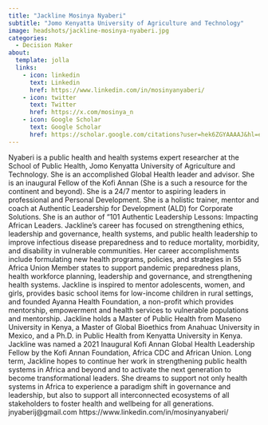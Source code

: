 ```yaml
---
title: "Jackline Mosinya Nyaberi"
subtitle: "Jomo Kenyatta University of Agriculture and Technology"
image: headshots/jackline-mosinya-nyaberi.jpg
categories:
  - Decision Maker
about:
  template: jolla
  links:
    - icon: linkedin
      text: Linkedin
      href: https://www.linkedin.com/in/mosinyanyaberi/
    - icon: twitter
      text: Twitter
      href: https://x.com/mosinya_n
    - icon: Google Scholar
      text: Google Scholar
      href: https://scholar.google.com/citations?user=hek6ZGYAAAAJ&hl=en
---
```


Nyaberi is a public health and health systems expert researcher at the School of Public Health, Jomo Kenyatta University of Agriculture and Technology. She is an accomplished Global Health leader and advisor. She is an inaugural Fellow of the Kofi Annan (She is a such a resource for the continent and beyond). She is a 24/7 mentor to aspiring leaders in professional and Personal Development. She is a holistic trainer, mentor and coach at Authentic Leadership for Development (ALD) for Corporate Solutions. She is an author of “101 Authentic Leadership Lessons: Impacting African Leaders. Jackline’s career has focused on strengthening ethics, leadership and governance, health systems, and public health leadership to improve infectious disease preparedness and to reduce mortality, morbidity, and disability in vulnerable communities. 
Her career accomplishments include formulating new health programs, policies, and strategies in 55 Africa Union Member states to support pandemic preparedness plans, health workforce planning, leadership and governance, and strengthening health systems.
 Jackline is inspired to mentor adolescents, women, and girls, provides basic school items for low-income children in rural settings, and founded Ayanna Health Foundation, a non-profit which provides mentorship, empowerment and health services to vulnerable populations and mentorship.
Jackline holds a Master of Public Health from Maseno University in Kenya, a Master of Global Bioethics from Anahuac University in Mexico, and a Ph.D. in Public Health from Kenyatta University in Kenya. Jackline was named a 2021 Inaugural Kofi Annan Global Health Leadership Fellow by the Kofi Annan Foundation, Africa CDC and African Union. Long term, Jackline hopes to continue her work in strengthening public health systems in Africa and beyond and to activate the next generation to become transformational leaders. She dreams to support not only health systems in Africa to experience a paradigm shift in governance and leadership, but also to support all interconnected ecosystems of all stakeholders to foster health and wellbeing for all generations.
jnyaberij@gmail.com
https://www.linkedin.com/in/mosinyanyaberi/


